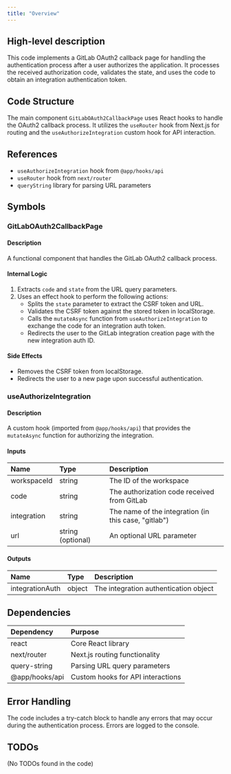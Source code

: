 ```yaml
---
title: "Overview"
---
```


## High-level description
This code implements a GitLab OAuth2 callback page for handling the authentication process after a user authorizes the application. It processes the received authorization code, validates the state, and uses the code to obtain an integration authentication token.

## Code Structure
The main component `GitLabOAuth2CallbackPage` uses React hooks to handle the OAuth2 callback process. It utilizes the `useRouter` hook from Next.js for routing and the `useAuthorizeIntegration` custom hook for API interaction.

## References
- `useAuthorizeIntegration` hook from `@app/hooks/api`
- `useRouter` hook from `next/router`
- `queryString` library for parsing URL parameters

## Symbols

### GitLabOAuth2CallbackPage
#### Description
A functional component that handles the GitLab OAuth2 callback process.

#### Internal Logic
1. Extracts `code` and `state` from the URL query parameters.
2. Uses an effect hook to perform the following actions:
   - Splits the `state` parameter to extract the CSRF token and URL.
   - Validates the CSRF token against the stored token in localStorage.
   - Calls the `mutateAsync` function from `useAuthorizeIntegration` to exchange the code for an integration auth token.
   - Redirects the user to the GitLab integration creation page with the new integration auth ID.

#### Side Effects
- Removes the CSRF token from localStorage.
- Redirects the user to a new page upon successful authentication.

### useAuthorizeIntegration
#### Description
A custom hook (imported from `@app/hooks/api`) that provides the `mutateAsync` function for authorizing the integration.

#### Inputs
| Name | Type | Description |
|:-----|:-----|:------------|
| workspaceId | string | The ID of the workspace |
| code | string | The authorization code received from GitLab |
| integration | string | The name of the integration (in this case, "gitlab") |
| url | string (optional) | An optional URL parameter |

#### Outputs
| Name | Type | Description |
|:-----|:-----|:------------|
| integrationAuth | object | The integration authentication object |

## Dependencies
| Dependency | Purpose |
|:-----------|:--------|
| react | Core React library |
| next/router | Next.js routing functionality |
| query-string | Parsing URL query parameters |
| @app/hooks/api | Custom hooks for API interactions |

## Error Handling
The code includes a try-catch block to handle any errors that may occur during the authentication process. Errors are logged to the console.

## TODOs
(No TODOs found in the code)